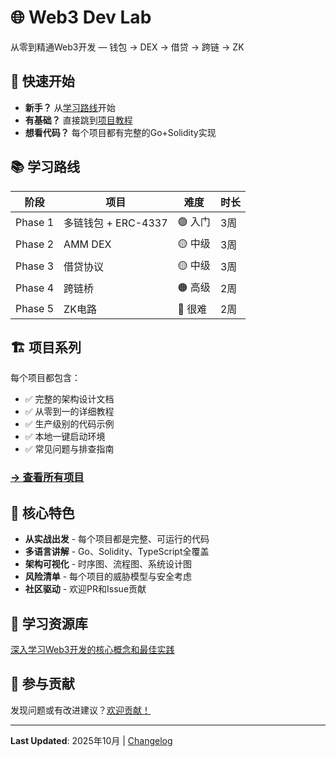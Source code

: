 # 🌐 Web3 Dev Lab

从零到精通Web3开发 — 钱包 → DEX → 借贷 → 跨链 → ZK

## 🚀 快速开始

- **新手？** 从[学习路线](/roadmap)开始
- **有基础？** 直接跳到[项目教程](/projects)
- **想看代码？** 每个项目都有完整的Go+Solidity实现

## 📚 学习路线

| 阶段 | 项目 | 难度 | 时长 |
|------|------|------|------|
| Phase 1 | 多链钱包 + ERC-4337 | 🟢 入门 | 3周 |
| Phase 2 | AMM DEX | 🟡 中级 | 3周 |
| Phase 3 | 借贷协议 | 🟡 中级 | 3周 |
| Phase 4 | 跨链桥 | 🟠 高级 | 2周 |
| Phase 5 | ZK电路 | 🔴 很难 | 2周 |

## 🏗️ 项目系列

每个项目都包含：
- ✅ 完整的架构设计文档
- ✅ 从零到一的详细教程
- ✅ 生产级别的代码示例
- ✅ 本地一键启动环境
- ✅ 常见问题与排查指南

### [→ 查看所有项目](/projects)

## 📖 核心特色

- **从实战出发** - 每个项目都是完整、可运行的代码
- **多语言讲解** - Go、Solidity、TypeScript全覆盖
- **架构可视化** - 时序图、流程图、系统设计图
- **风险清单** - 每个项目的威胁模型与安全考虑
- **社区驱动** - 欢迎PR和Issue贡献

## 📖 学习资源库

[深入学习Web3开发的核心概念和最佳实践](/learning)

## 🤝 参与贡献

发现问题或有改进建议？[欢迎贡献！](https://github.com/your-repo/web3-dev-lab)

---

**Last Updated**: 2025年10月 | [Changelog](/changelog)
